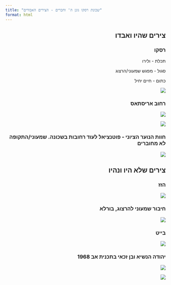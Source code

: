 ```yaml
---
title: "שכונת רסקו גונן ה' וחברים - הצירים האבודים"
format: html
---
```

::: {dir="rtl"}

## צירים שהיו ואבדו

### רסקו

תכלת - ולירו

סגול - מפגש שמעוני/הרצוג

כתום - חיים יחיל

![](images/paste-51.png)

### רחוב אריסתאס

![](images/paste-52.png)

![](images/paste-53.png)

### חוות הנוער הציוני - פוטנציאל לעוד רחובות בשכונה. שמעוני/התקופה לא מחוברים

![](images/paste-54.png)

## צירים שלא היו ונהיו

### הזז

![](images/paste-56.png)

### חיבור שמעוני להרצוג, בורלא

![](images/paste-57.png)

### בייט

![](images/paste-58.png)


### יהודה הנשיא ובן זכאי בתכנית אב 1968
![](images/paste-5.png)

![](images/paste-7.png)

:::